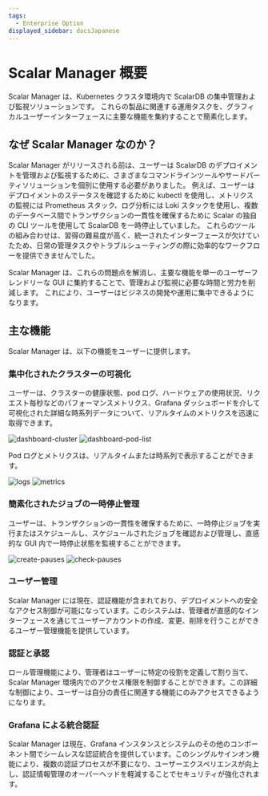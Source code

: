 ```yaml
---
tags:
  - Enterprise Option
displayed_sidebar: docsJapanese
---
```


# Scalar Manager 概要


<TranslationBanner />

Scalar Manager は、Kubernetes クラスタ環境内で ScalarDB の集中管理および監視ソリューションです。
これらの製品に関連する運用タスクを、グラフィカルユーザーインターフェースに主要な機能を集約することで簡素化します。

## なぜ Scalar Manager なのか？

Scalar Manager がリリースされる前は、ユーザーは ScalarDB のデプロイメントを管理および監視するために、さまざまなコマンドラインツールやサードパーティソリューションを個別に使用する必要がありました。
例えば、ユーザーはデプロイメントのステータスを確認するために kubectl を使用し、メトリクスの監視には Prometheus スタック、ログ分析には Loki スタックを使用し、複数のデータベース間でトランザクションの一貫性を確保するために Scalar の独自の CLI ツールを使用して ScalarDB を一時停止していました。
これらのツールの組み合わせは、習得の難易度が高く、統一されたインターフェースが欠けていたため、日常の管理タスクやトラブルシューティングの際に効率的なワークフローを提供できませんでした。

Scalar Manager は、これらの問題点を解消し、主要な機能を単一のユーザーフレンドリーな GUI に集約することで、管理および監視に必要な時間と労力を削減します。
これにより、ユーザーはビジネスの開発や運用に集中できるようになります。

## 主な機能

Scalar Manager は、以下の機能をユーザーに提供します。

### 集中化されたクラスターの可視化

ユーザーは、クラスターの健康状態、pod ログ、ハードウェアの使用状況、リクエスト毎秒などのパフォーマンスメトリクス、Grafana ダッシュボードを介して可視化された詳細な時系列データについて、リアルタイムのメトリクスを迅速に取得できます。

![dashboard-cluster](images/dashboard-cluster.png)
![dashboard-pod-list](images/dashboard-pod-list.png)

Pod ログとメトリクスは、リアルタイムまたは時系列で表示することができます。

![logs](images/logs.png)
![metrics](images/metrics2.png)

### 簡素化されたジョブの一時停止管理

ユーザーは、トランザクションの一貫性を確保するために、一時停止ジョブを実行またはスケジュールし、スケジュールされたジョブを確認および管理し、直感的な GUI 内で一時停止状態を監視することができます。

![create-pauses](images/backup-and-restore-create-pauses.png)
![check-pauses](images/backup-and-restore-check-pauses.png)

### ユーザー管理

Scalar Manager には現在、認証機能が含まれており、デプロイメントへの安全なアクセス制御が可能になっています。このシステムは、管理者が直感的なインターフェースを通じてユーザーアカウントの作成、変更、削除を行うことができるユーザー管理機能を提供しています。

### 認証と承認

ロール管理機能により、管理者はユーザーに特定の役割を定義して割り当て、Scalar Manager 環境内でのアクセス権限を制御することができます。この詳細な制御により、ユーザーは自分の責任に関連する機能にのみアクセスできるようになります。

### Grafana による統合認証

Scalar Manager は現在、Grafana インスタンスとシステムのその他のコンポーネント間でシームレスな認証統合を提供しています。このシングルサインオン機能により、複数の認証プロセスが不要になり、ユーザーエクスペリエンスが向上し、認証情報管理のオーバーヘッドを軽減することでセキュリティが強化されます。

